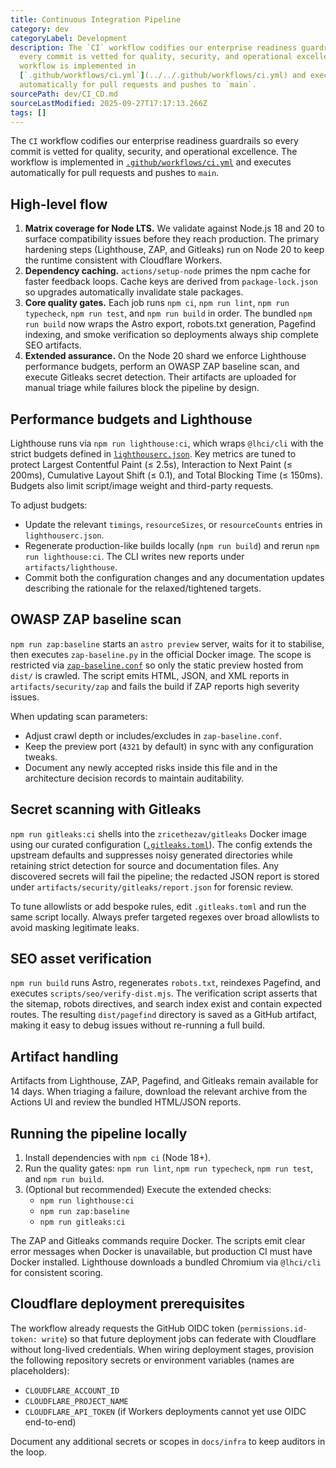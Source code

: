 ```yaml
---
title: Continuous Integration Pipeline
category: dev
categoryLabel: Development
description: The `CI` workflow codifies our enterprise readiness guardrails so
  every commit is vetted for quality, security, and operational excellence. The
  workflow is implemented in
  [`.github/workflows/ci.yml`](../../.github/workflows/ci.yml) and executes
  automatically for pull requests and pushes to `main`.
sourcePath: dev/CI_CD.md
sourceLastModified: 2025-09-27T17:17:13.266Z
tags: []
---
```


The `CI` workflow codifies our enterprise readiness guardrails so every commit is
vetted for quality, security, and operational excellence. The workflow is
implemented in [`.github/workflows/ci.yml`](https://github.com/apotheonai/apotheon.ai/blob/main/.github/workflows/ci.yml) and
executes automatically for pull requests and pushes to `main`.

## High-level flow

1. **Matrix coverage for Node LTS.** We validate against Node.js 18 and 20 to
   surface compatibility issues before they reach production. The primary
   hardening steps (Lighthouse, ZAP, and Gitleaks) run on Node 20 to keep the
   runtime consistent with Cloudflare Workers.
2. **Dependency caching.** `actions/setup-node` primes the npm cache for faster
   feedback loops. Cache keys are derived from `package-lock.json` so upgrades
   automatically invalidate stale packages.
3. **Core quality gates.** Each job runs `npm ci`, `npm run lint`,
   `npm run typecheck`, `npm run test`, and `npm run build` in order. The
   bundled `npm run build` now wraps the Astro export, robots.txt generation,
   Pagefind indexing, and smoke verification so deployments always ship complete
   SEO artifacts.
4. **Extended assurance.** On the Node 20 shard we enforce Lighthouse
   performance budgets, perform an OWASP ZAP baseline scan, and execute Gitleaks
   secret detection. Their artifacts are uploaded for manual triage while
   failures block the pipeline by design.

## Performance budgets and Lighthouse

Lighthouse runs via `npm run lighthouse:ci`, which wraps `@lhci/cli` with the
strict budgets defined in [`lighthouserc.json`](https://github.com/apotheonai/apotheon.ai/blob/main/lighthouserc.json). Key
metrics are tuned to protect Largest Contentful Paint (≤ 2.5s), Interaction to
Next Paint (≤ 200ms), Cumulative Layout Shift (≤ 0.1), and Total Blocking Time
(≤ 150ms). Budgets also limit script/image weight and third-party requests.

To adjust budgets:

- Update the relevant `timings`, `resourceSizes`, or `resourceCounts` entries in
  `lighthouserc.json`.
- Regenerate production-like builds locally (`npm run build`) and rerun
  `npm run lighthouse:ci`. The CLI writes new reports under `artifacts/lighthouse`.
- Commit both the configuration changes and any documentation updates describing
  the rationale for the relaxed/tightened targets.

## OWASP ZAP baseline scan

`npm run zap:baseline` starts an `astro preview` server, waits for it to stabilise,
then executes `zap-baseline.py` in the official Docker image. The scope is
restricted via [`zap-baseline.conf`](https://github.com/apotheonai/apotheon.ai/blob/main/zap-baseline.conf) so only the static
preview hosted from `dist/` is crawled. The script emits HTML, JSON, and XML
reports in `artifacts/security/zap` and fails the build if ZAP reports high
severity issues.

When updating scan parameters:

- Adjust crawl depth or includes/excludes in `zap-baseline.conf`.
- Keep the preview port (`4321` by default) in sync with any configuration
  tweaks.
- Document any newly accepted risks inside this file and in the architecture
  decision records to maintain auditability.

## Secret scanning with Gitleaks

`npm run gitleaks:ci` shells into the `zricethezav/gitleaks` Docker image using
our curated configuration ([`.gitleaks.toml`](https://github.com/apotheonai/apotheon.ai/blob/main/.gitleaks.toml)). The config
extends the upstream defaults and suppresses noisy generated directories while
retaining strict detection for source and documentation files. Any discovered
secrets will fail the pipeline; the redacted JSON report is stored under
`artifacts/security/gitleaks/report.json` for forensic review.

To tune allowlists or add bespoke rules, edit `.gitleaks.toml` and run the same
script locally. Always prefer targeted regexes over broad allowlists to avoid
masking legitimate leaks.

## SEO asset verification

`npm run build` runs Astro, regenerates `robots.txt`, reindexes Pagefind, and
executes `scripts/seo/verify-dist.mjs`. The verification script asserts that the
sitemap, robots directives, and search index exist and contain expected routes.
The resulting `dist/pagefind` directory is saved as a GitHub artifact, making it
easy to debug issues without re-running a full build.

## Artifact handling

Artifacts from Lighthouse, ZAP, Pagefind, and Gitleaks remain available for 14
days. When triaging a failure, download the relevant archive from the Actions UI
and review the bundled HTML/JSON reports.

## Running the pipeline locally

1. Install dependencies with `npm ci` (Node 18+).
2. Run the quality gates: `npm run lint`, `npm run typecheck`, `npm run test`,
   and `npm run build`.
3. (Optional but recommended) Execute the extended checks:
   - `npm run lighthouse:ci`
   - `npm run zap:baseline`
   - `npm run gitleaks:ci`

The ZAP and Gitleaks commands require Docker. The scripts emit clear error
messages when Docker is unavailable, but production CI must have Docker
installed. Lighthouse downloads a bundled Chromium via `@lhci/cli` for
consistent scoring.

## Cloudflare deployment prerequisites

The workflow already requests the GitHub OIDC token (`permissions.id-token:
write`) so that future deployment jobs can federate with Cloudflare without
long-lived credentials. When wiring deployment stages, provision the following
repository secrets or environment variables (names are placeholders):

- `CLOUDFLARE_ACCOUNT_ID`
- `CLOUDFLARE_PROJECT_NAME`
- `CLOUDFLARE_API_TOKEN` (if Workers deployments cannot yet use OIDC end-to-end)

Document any additional secrets or scopes in `docs/infra` to keep auditors in the
loop.
